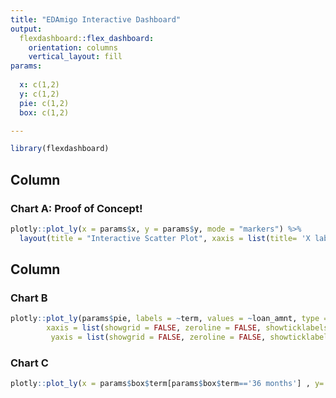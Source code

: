 ```yaml
---
title: "EDAmigo Interactive Dashboard"
output: 
  flexdashboard::flex_dashboard:
    orientation: columns
    vertical_layout: fill
params:
  
  x: c(1,2)
  y: c(1,2)
  pie: c(1,2)
  box: c(1,2)

---
```


```r
library(flexdashboard)

```

Column {data-width=650}
-----------------------------------------------------------------------

### Chart A: Proof of Concept!

```r
plotly::plot_ly(x = params$x, y = params$y, mode = "markers") %>%
  layout(title = "Interactive Scatter Plot", xaxis = list(title= 'X label to be updated'), yaxis = list(title = 'y label to be updated'))
```

Column {data-width=350}
-----------------------------------------------------------------------

### Chart B

```r
plotly::plot_ly(params$pie, labels = ~term, values = ~loan_amnt, type = 'pie') %>% layout(title = 'Example Pie Chart',  
        xaxis = list(showgrid = FALSE, zeroline = FALSE, showticklabels = FALSE),
         yaxis = list(showgrid = FALSE, zeroline = FALSE, showticklabels = FALSE)) 
```

### Chart C


```r
plotly::plot_ly(x = params$box$term[params$box$term=='36 months'] , y= params$box$funded_amnt, type = 'box', name ="36 Months") %>% layout(title = "Box Plots") %>% add_trace(x =params$box$term[params$box$term=='60 months'], name ="60 Months")
```

